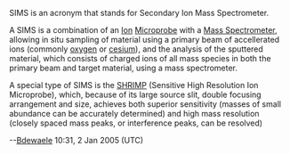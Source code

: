 SIMS is an acronym that stands for Secondary Ion Mass Spectrometer.

A SIMS is a combination of an [[Ion]] [[Microprobe]] with a [[Mass Spectrometer]], allowing in situ sampling of material using a primary beam of accellerated ions (commonly [[oxygen]] or [[cesium]]), and the analysis of the sputtered material, which consists of charged ions of all mass species in both the primary beam and target material, using a mass spectrometer.

A special type of SIMS is the [[SHRIMP]] (Sensitive High Resolution Ion Microprobe), which, because of its large source slit, double focusing arrangement and size, achieves both superior sensitivity (masses of small abundance can be accurately determined) and high mass resolution (closely spaced mass peaks, or interference peaks, can be resolved)

--[[User:Bdewaele|Bdewaele]] 10:31, 2 Jan 2005 (UTC)